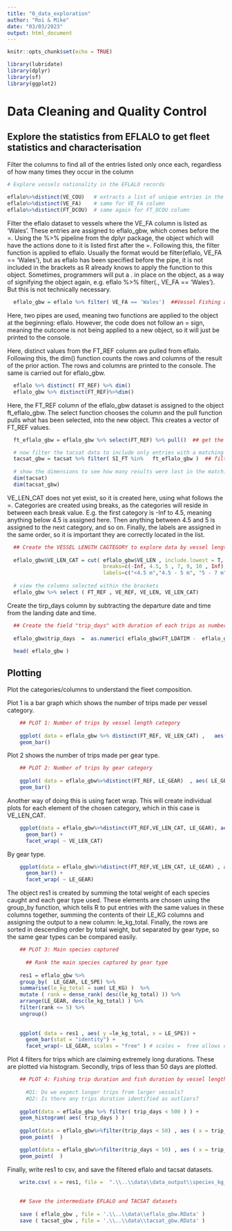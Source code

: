 ```yaml
---
title: "0_data_exploration"
author: "Roi & Mike"
date: "03/03/2023"
output: html_document
---
```


```r
knitr::opts_chunk$set(echo = TRUE)

library(lubridate)
library(dplyr)
library(sf)
library(ggplot2)
```

# Data Cleaning and Quality Control

## Explore the statistics from EFLALO to get fleet statistics and characterisation

Filter the columns to find all of the entries listed only once each, regardless of how many times they occur in the column

```r

# Explore vessels nationality in the EFLALO records 
  
eflalo%>%distinct(VE_COU)   # extracts a list of unique entries in the VE_COU column, not listing duplicates
eflalo%>%distinct(VE_FA)    # same for VE_FA column
eflalo%>%distinct(FT_DCOU)  # same again for FT_DCOU column
```

Filter the eflalo dataset to vessels where the VE_FA column is listed as 'Wales'. These entries are assigned to eflalo_gbw, which comes before the =. Using the %>% pipeline from the dplyr package, the object which will have the actions done to it is listed first after the =. Following this, the filter function is applied to eflalo. Usually the format would be filter(eflalo, VE_FA == 'Wales'), but as eflalo has been specified before the pipe, it is not included in the brackets as R already knows to apply the function to this object. Sometimes, programmers will put a . in place on the object, as a way of signifying the object again, e.g. eflalo %>% filter(., VE_FA == 'Wales'). But this is not technically necessary.

```r
  eflalo_gbw = eflalo %>% filter( VE_FA == 'Wales')  ##Vessel Fishing authority 
```

Here, two pipes are used, meaning two functions are applied to the object at the beginning: eflalo. However, the code does not follow an = sign, meaning the outcome is not being applied to a new object, so it will just be printed to the console.

Here, distinct values from the FT_REF column are pulled from eflalo. Following this, the dim() function counts the rows and columns of the result of the prior action. The rows and columns are printed to the console. The same is carried out for eflalo_gbw.

```r
  eflalo %>% distinct( FT_REF) %>% dim() 
  eflalo_gbw %>% distinct(FT_REF)%>%dim() 
```

Here, the FT_REF column of the eflalo_gbw dataset is assigned to the object ft_eflalo_gbw. The select function chooses the column and the pull function pulls what has been selected, into the new object. This creates a vector of FT_REF values.

```r
  ft_eflalo_gbw = eflalo_gbw %>% select(FT_REF) %>% pull()  ## get the unique FT id's in the eflalo with welsh fleet records

  # now filter the tacsat data to include only entries with a matching FT_REF/SI_FT values
  tacsat_gbw = tacsat %>% filter( SI_FT %in%   ft_eflalo_gbw )  ## filter TACSAT (ivms) for welsh fleet trips in eflalo
  
  # show the dimensions to see how many results were lost in the matching process
  dim(tacsat)
  dim(tacsat_gbw)
```

VE_LEN_CAT does not yet exist, so it is created here, using what follows the =. Categories are created using breaks, as the categories will reside in between each break value. E.g. the first category is -Inf to 4.5, meaning anything below 4.5 is assigned here. Then anything between 4.5 and 5 is assigned to the next category, and so on. Finally, the labels are assigned in the same order, so it is important they are correctly located in the list. 



```r
  ## Create the VESSEL LENGTH CAGTEGORY to explore data by vessel length classes
  
  eflalo_gbw$VE_LEN_CAT = cut( eflalo_gbw$VE_LEN , include.lowest = T,
                               breaks=c(-Inf, 4.5, 5 , 7, 9, 10 , Inf), 
                               labels=c("<4.5 m","4.5 - 5 m", "5 - 7 m", "7 - 9 m", "9 - 10 m", "=> 10  m"))
  
  # view the columns selected within the brackets
  eflalo_gbw %>% select ( FT_REF , VE_REF, VE_LEN, VE_LEN_CAT) 
```

Create the tirp_days column by subtracting the departure date and time from the landing date and time.

```r
  ## Create the field "trip_days" with duration of each trips as number of days  
  
  eflalo_gbw$trip_days  =  as.numeric( eflalo_gbw$FT_LDATIM -  eflalo_gbw$FT_DDATIM )
  
  head( eflalo_gbw )
```


## Plotting 

Plot the categories/columns to understand the fleet composition.

Plot 1 is a bar graph which shows the number of trips made per vessel category.

```r
    ## PLOT 1: Number of trips by vessel length category 
    
    ggplot( data = eflalo_gbw %>% distinct(FT_REF, VE_LEN_CAT) ,   aes( VE_LEN_CAT )   ) +
    geom_bar()
```

Plot 2 shows the number of trips made per gear type.

```r
    ## PLOT 2: Number of trips by gear category 
    
    ggplot( data = eflalo_gbw%>%distinct(FT_REF, LE_GEAR)  , aes( LE_GEAR ) ) +
    geom_bar()
```

Another way of doing this is using facet wrap. This will create individual plots for each element of the chosen category, which in this case is VE_LEN_CAT.

```r
    ggplot(data = eflalo_gbw%>%distinct(FT_REF,VE_LEN_CAT, LE_GEAR), aes(LE_GEAR)  ) +
      geom_bar() + 
      facet_wrap( ~ VE_LEN_CAT)
```

By gear type.

```r
    ggplot(data = eflalo_gbw%>%distinct(FT_REF,VE_LEN_CAT, LE_GEAR) , aes(VE_LEN_CAT)  ) +
      geom_bar() + 
      facet_wrap( ~ LE_GEAR)
```

The object res1 is created by summing the total weight of each species caught and each gear type used. These elements are chosen using the group_by function, which tells R to put entries with the same values in these columns together, summing the contents of their LE_KG columns and assigning the output to a new column: le_kg_total. Finally, the rows are sorted in descending order by total weight, but separated by gear type, so the same gear types can be compared easily. 

```r
    ## PLOT 3: Main species captured
    
      ## Rank the main species captured by gear type
    
    res1 = eflalo_gbw %>%
    group_by(  LE_GEAR, LE_SPE) %>%
    summarise(le_kg_total = sum( LE_KG) )  %>%
    mutate ( rank = dense_rank( desc(le_kg_total) )) %>%
    arrange(LE_GEAR, desc(le_kg_total) ) %>%
    filter(rank <= 5) %>%
    ungroup() 
    
   
    ggplot( data = res1 , aes( y =le_kg_total, x = LE_SPE)) + 
      geom_bar(stat = "identity") + 
      facet_wrap(~ LE_GEAR, scales = "free" ) # scales =  free allows each plot to assign its Y axis scale however it likes, otherwise some                                                    plots would be useless if they have significantly smaller numbers than others.
```

Plot 4 filters for trips which are claiming extremely long durations. These are plotted via histogram. Secondly, trips of less than 50 days are plotted.

```r
    ## PLOT 4: Fishing trip duration and fish duration by vessel length. 
    
      #Q1: Do we expect longer trips from larger vessels?
      #Q2: Is there any trips duration identified as outliers? 
    
    ggplot(data = eflalo_gbw %>% filter( trip_days < 500 ) ) +
    geom_histogram( aes( trip_days ) )
    
    ggplot(data = eflalo_gbw%>%filter(trip_days < 50) , aes ( x = trip_days, y = VE_LEN )) + 
    geom_point(  )
```

```r
    ggplot(data = eflalo_gbw%>%filter(trip_days < 50) , aes ( x = trip_days, y = VE_LEN )) + 
    geom_point(  )
```

Finally, write res1 to csv, and save the filtered eflalo and tacsat datasets.

```r
    write.csv( x = res1, file =  ".\\..\\data\\data_output\\species_kg_ranked_by_gear.csv", row.names=FALSE)
    
    
    ## Save the intermediate EFLALO and TACSAT datasets
    
    save ( eflalo_gbw , file = '.\\..\\data\\eflalo_gbw.RData' )
    save ( tacsat_gbw , file = '.\\..\\data\\tacsat_gbw.RData' )
```
